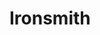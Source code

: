 
# Ironsmith
<ProjectDetails
  region="North"
  house="House Ironsmith"
  type="Keep"
  status="In Progress"
  warp="/warp ironsmith"
  projectLead="zanji"
  dateStarted="2022-07-16T10:12:00.000Z"
  dateCompleted="undefined"
/>
